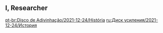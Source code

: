 {{Event Tabs
|rootpage = Energy Amplifier/2021-12-24
|subpage1 = Places of Interest
|subpage2 = Deceitful Domain
}}
==I, Researcher==
{{Transclude|I, Researcher|Dialogue|main=1|top=1}}

[[pt-br:Disco de Adivinhação/2021-12-24/História]]
[[ru:Диск усиления/2021-12-24/История]]